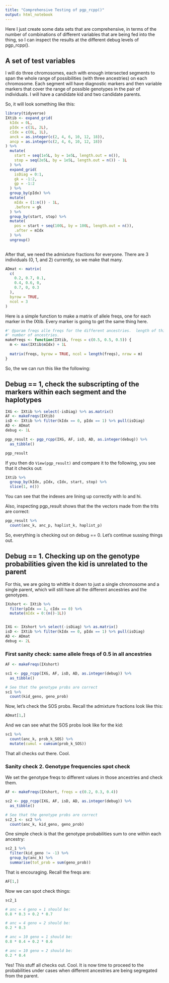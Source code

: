 ```yaml
---
title: "Comprehensive Testing of pgp_rcpp()"
output: html_notebook
---
```


Here I just create some data sets that are comprehensive, in terms of the number
of combinations of different variables that are being fed into the thing, so I can
inspect the results at the different debug levels of pgp_rcpp().

## A set of test variables

I will do three chromosomes, each with enough intersected segments to span
the whole range of possibilities (with three ancestries) on each chromosome.
Each segment will have diagnostic markers and then variable markers that cover the
range of possible genotypes in the pair of individuals.  I will have a candidate kid and
two candidate parents.

So, it will look something like this:
```r
library(tidyverse)
IXtib <- expand_grid(
  kIdx = 0L,
  pIdx = c(1L, 2L),
  cIdx = c(0L, 1L),
  anck = as.integer(c(2, 4, 6, 10, 12, 18)),
  ancp = as.integer(c(2, 4, 6, 10, 12, 18))
) %>%
  mutate(
    start = seq(1e5L, by = 1e5L, length.out = n()),
    stop = seq(2e5L, by = 1e5L, length.out = n()) - 1L
  ) %>%
  expand_grid(
    isDiag = 0:1,
    gk = -1:2,
    gp = -1:2
  ) %>%
  group_by(pIdx) %>%
  mutate(
    mIdx = (1:n()) - 1L, 
    .before = gk
  ) %>%
  group_by(start, stop) %>%
  mutate(
    pos = start + seq(100L, by = 100L, length.out = n()),
    .after = mIdx
  ) %>%
  ungroup()
  
```

After that, we need the admixture fractions for everyone.  There are 3 individuals (0, 1, and 2)
currently, so we make that many.
```r
ADmat <- matrix(
  c(
    0.2, 0.7, 0.1,
    0.4, 0.6, 0,
    0.7, 0, 0.3
  ),
  byrow = TRUE,
  ncol = 3
)
```


Here is a simple function to make a matrix of allele freqs, one for each
marker in the IXtib.  Every marker is going to get the same thing here.  
```r
#' @param freqs alle freqs for the different ancestries.  length of this is the
#' number of ancestries.
makeFreqs <- function(IXtib, freqs = c(0.5, 0.5, 0.5)) {
  m <- max(IXtib$mIdx) + 1L
  
  matrix(freqs, byrow = TRUE, ncol = length(freqs), nrow = m)
}


```

So, the we can run this like the following:

## Debug == 1, check the subscripting of the markers within each segment and the haplotypes

```r
IXG <- IXtib %>% select(-isDiag) %>% as.matrix()
AF <- makeFreqs(IXtib)
isD <- IXtib %>% filter(kIdx == 0, pIdx == 1) %>% pull(isDiag)
AD <- ADmat
debug <- 1L  

pgp_result <- pgp_rcpp(IXG, AF, isD, AD, as.integer(debug)) %>% 
  as_tibble()

pgp_result
```

If you then do `View(pgp_result)` and compare it to the following, you see that
it checks out:
```r
IXtib %>%
  group_by(kIdx, pIdx, cIdx, start, stop) %>% 
  slice(1, n())
```
You can see that the indexes are lining up correctly with lo and hi.

Also, inspecting pgp_result shows that the the vectors made from the trits are correct:
```r
pgp_result %>%
  count(anc_k, anc_p, haplist_k, haplist_p)
```

So, everything is checking out on debug == 0.  Let's continue sussing things out.


## Debug ==  1.  Checking up on the genotype probabilities given the kid is unrelated to the parent

For this, we are going to whittle it down to just a single chromosome and a single parent, which
will still have all the different ancestries and the genotypes.
```r
IXshort <- IXtib %>%
  filter(pIdx == 1, cIdx == 0) %>%
  mutate(mIdx = 0:(n()-1L))


IXG <- IXshort %>% select(-isDiag) %>% as.matrix()
isD <- IXtib %>% filter(kIdx == 0, pIdx == 1) %>% pull(isDiag)
AD <- ADmat
debug <- 2L  
```


### First sanity check: same allele freqs of 0.5 in all ancestries


```r
AF <- makeFreqs(IXshort)

sc1 <- pgp_rcpp(IXG, AF, isD, AD, as.integer(debug)) %>% 
  as_tibble()

# See that the genotype probs are correct
sc1 %>%
  count(kid_geno, geno_prob)

```

Now, let's check the SOS probs.  Recall the admixture fractions look like this:
```r
ADmat[1,]
```

And we can see what the SOS probs look like for the kid:
```r
sc1 %>%
  count(anc_k, prob_k_SOS) %>%
  mutate(cumul = cumsum(prob_k_SOS))
```
That all checks out there.  Cool.

### Sanity check 2.  Genotype frequencies spot check

We set the genotype freqs to different values in those ancestries and
check them.
```r
AF <- makeFreqs(IXshort, freqs = c(0.2, 0.3, 0.4))

sc2 <- pgp_rcpp(IXG, AF, isD, AD, as.integer(debug)) %>% 
  as_tibble()

# See that the genotype probs are correct
sc2_1 <- sc2 %>%
  count(anc_k, kid_geno, geno_prob)
```

One simple check is that the genotype probabilities sum to one within each ancestry:
```r
sc2_1 %>%
  filter(kid_geno != -1) %>%
  group_by(anc_k) %>%
  summarise(tot_prob = sum(geno_prob))
```

That is encouraging.  Recall the freqs are:
```r
AF[1,]
```
Now we can spot check things:
```r
sc2_1
```

```r
# anc = 4 geno = 1 should be:
0.8 * 0.3 + 0.2 * 0.7

# anc = 4 geno = 2 should be:
0.2 * 0.3

# anc = 10 geno = 1 should be:
0.8 * 0.4 + 0.2 * 0.6

# anc = 10 geno = 2 should be:
0.2 * 0.4
```
Yes!  This stuff all checks out. Cool.  It is now time to proceed to the probabilities
under cases when different ancestries are being segregated from the parent.  

